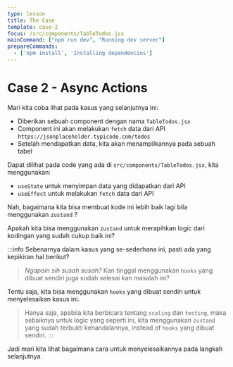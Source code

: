 ```yaml
---
type: lesson
title: The Case
template: case-2
focus: /src/components/TableTodos.jsx
mainCommand: ["npm run dev", "Running dev server"]
prepareCommands:
  - ['npm install', 'Installing dependencies']
---
```


# Case 2 - Async Actions

Mari kita coba lihat pada kasus yang selanjutnya ini:
- Diberikan sebuah component dengan nama `TableTodos.jsx`
- Component ini akan melakukan `fetch` data dari API `https://jsonplaceholder.typicode.com/todos`
- Setelah mendapatkan data, kita akan menampilkannya pada sebuah tabel

Dapat dilihat pada code yang ada di `src/components/TableTodos.jsx`, kita menggunakan:
- `useState` untuk menyimpan data yang didapatkan dari API
- `useEffect` untuk melakukan `fetch` data dari API

Nah, bagaimana kita bisa membuat kode ini lebih baik lagi bila menggunakan `zustand` ?

Apakah kita bisa menggunakan `zustand` untuk merapihkan logic dari kodingan yang sudah cukup baik ini?

:::info
Sebenarnya dalam kasus yang se-sederhana ini, pasti ada yang kepikiran hal berikut?

> *Ngapain sih susah susah?* Kan tinggal menggunakan `hooks` yang dibuat sendiri juga sudah selesai kan masalah ini?

Tentu saja, kita bisa menggunakan `hooks` yang dibuat sendiri untuk menyelesaikan kasus ini.

> Hanya saja, apabila kita berbicara tentang `scaling` dan `testing`, maka sebaiknya untuk logic yang seperti ini, kita menggunakan `zustand` yang sudah terbukti kehandalannya, instead of `hooks` yang dibuat sendiri.
:::

Jadi mari kita lihat bagaimana cara untuk menyelesaikannya pada langkah selanjutnya.